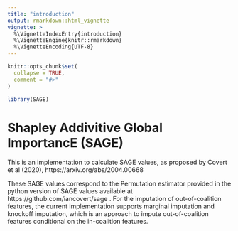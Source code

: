 ```yaml
---
title: "introduction"
output: rmarkdown::html_vignette
vignette: >
  %\VignetteIndexEntry{introduction}
  %\VignetteEngine{knitr::rmarkdown}
  %\VignetteEncoding{UTF-8}
---
```


```r
knitr::opts_chunk$set(
  collapse = TRUE,
  comment = "#>"
)
```

```r
library(SAGE)
```
# Shapley Addivitive Global ImportancE (SAGE)
This is an implementation to calculate SAGE values, as proposed by Covert et al (2020), https://arxiv.org/abs/2004.00668

These SAGE values correspond to the Permutation estimator provided in the python version of SAGE values available at https://github.com/iancovert/sage . For the imputation of out-of-coalition features, the current implementation supports marginal imputation and knockoff imputation, which is an approach to impute out-of-coalition features conditional on the in-coalition features. 
